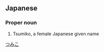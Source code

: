 ==Japanese==
{{ja-kanjitab|津|実|子}}

===Proper noun===
{{ja-pos|proper|つみこ}}
# Tsumiko, a female Japanese given name

[[Category:Japanese female given names|つみこ]]